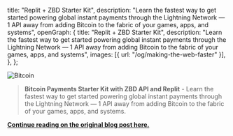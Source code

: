   title: "Replit + ZBD Starter Kit",
  description:
    "Learn the fastest way to get started powering global instant payments through the Lightning Network — 1 API away from adding Bitcoin to the fabric of your games, apps, and systems",
  openGraph: {
    title: "Replit + ZBD Starter Kit",
    description:
      "Learn the fastest way to get started powering global instant payments through the Lightning Network — 1 API away from adding Bitcoin to the fabric of your games, apps, and systems",
    images: [{ url: "/og/making-the-web-faster" }],
  },
};

<Image
  src="https://substackcdn.com/image/fetch/w_1456,c_limit,f_webp,q_auto:good,fl_progressive:steep/https%3A%2F%2Fsubstack-post-media.s3.amazonaws.com%2Fpublic%2Fimages%2Fcb60c3d8-676b-4d89-b19a-600b5e4d36b4_2400x1260.png"
  alt="Bitcoin"
  className="rounded-full bg-gray-100 block mt-2 mb-5 mx-auto sm:float-right sm:ml-5 sm:mb-5 grayscale hover:grayscale-0"
  unoptimized
  priority
/>

> **Bitcoin Payments Starter Kit with ZBD API and Replit** - Learn the fastest way to get started powering global instant payments through the Lightning Network — 1 API away from adding Bitcoin to the fabric of your games, apps, and systems.

**[Continue reading on the original blog post here.](https://andreneves.substack.com/p/bitcoin-payments-replit-zebedee-template-kit)**

